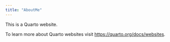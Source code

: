 ```yaml
---
title: "AboutMe"
---
```


This is a Quarto website.

To learn more about Quarto websites visit <https://quarto.org/docs/websites>.
